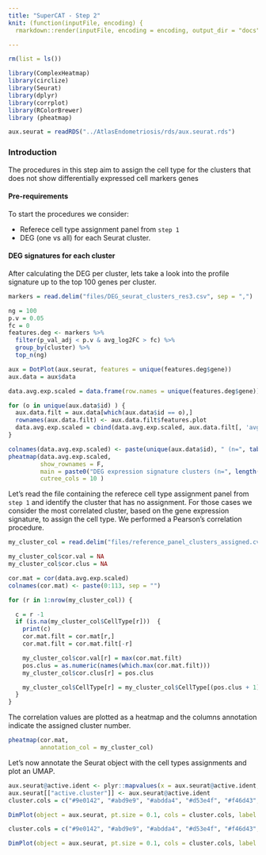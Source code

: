 ```yaml
---
title: "SuperCAT - Step 2"
knit: (function(inputFile, encoding) {
  rmarkdown::render(inputFile, encoding = encoding, output_dir = "docs") })

---
```



```r
rm(list = ls())

library(ComplexHeatmap)
library(circlize)
library(Seurat)
library(dplyr)
library(corrplot)
library(RColorBrewer)
library (pheatmap)

aux.seurat = readRDS("../AtlasEndometriosis/rds/aux.seurat.rds")

```

### Introduction

The procedures in this step aim to assign the cell type for the clusters that does not show differentially expressed cell markers genes

#### Pre-requirements

To start the procedures we consider:

* Referece cell type assignment panel from `step 1`
* DEG (one vs all) for each Seurat cluster.

#### DEG signatures for each cluster

After calculating the DEG per cluster, lets take a look into the profile signature up to the top 100 genes per cluster.

``` r
markers = read.delim("files/DEG_seurat_clusters_res3.csv", sep = ",")

ng = 100
p.v = 0.05
fc = 0
features.deg <- markers %>%
  filter(p_val_adj < p.v & avg_log2FC > fc) %>%
  group_by(cluster) %>%
  top_n(ng)

aux = DotPlot(aux.seurat, features = unique(features.deg$gene))
aux.data = aux$data

data.avg.exp.scaled = data.frame(row.names = unique(features.deg$gene))

for (o in unique(aux.data$id) ) {
  aux.data.filt = aux.data[which(aux.data$id == o),]
  rownames(aux.data.filt) <- aux.data.filt$features.plot
  data.avg.exp.scaled = cbind(data.avg.exp.scaled, aux.data.filt[, 'avg.exp.scaled', drop=FALSE])
}

colnames(data.avg.exp.scaled) <- paste(unique(aux.data$id), " (n=", table(features.deg$cluster), ")", sep = "")
pheatmap(data.avg.exp.scaled, 
         show_rownames = F, 
         main = paste0("DEG expression signature clusters (n=", length(unique(features.deg$gene)), ")"), 
         cutree_cols = 10 )

```

Let's read the file containing the referece cell type assignment panel from `step 1` and identify the cluster that has no assignment. For those cases we consider the most correlated cluster, based on the gene expression signature, to assign the cell type. We performed a Pearson’s correlation procedure.

``` r

my_cluster_col = read.delim("files/reference_panel_clusters_assigned.cvs", sep = ",")

my_cluster_col$cor.val = NA
my_cluster_col$cor.clus = NA

cor.mat = cor(data.avg.exp.scaled)
colnames(cor.mat) <- paste(0:113, sep = "")

for (r in 1:nrow(my_cluster_col)) {

  c = r -1
  if (is.na(my_cluster_col$CellType[r]))  {
    print(c)
    cor.mat.filt = cor.mat[r,]
    cor.mat.filt = cor.mat.filt[-r]

    my_cluster_col$cor.val[r] = max(cor.mat.filt)
    pos.clus = as.numeric(names(which.max(cor.mat.filt)))
    my_cluster_col$cor.clus[r] = pos.clus

    my_cluster_col$CellType[r] = my_cluster_col$CellType[(pos.clus + 1)]
  }
}

```

The correlation values are plotted as a heatmap and the columns annotation indicate the assigned cluster number.

``` r
pheatmap(cor.mat,
         annotation_col = my_cluster_col)
```

Let's now annotate the Seurat object with the cell types assignments and plot an UMAP.

``` r
aux.seurat@active.ident <- plyr::mapvalues(x = aux.seurat@active.ident, from = rownames(my_cluster_col), to = my_cluster_col$CellType)
aux.seurat[["active.cluster"]] <- aux.seurat@active.ident
cluster.cols = c("#9e0142", "#abd9e9", "#abdda4", "#d53e4f", "#f46d43", "#5e4fa2", "#fdae61", "#ffffbf", "#e6f598",  "#66c2a5", "#3288bd","#6DCD59FF","#35B779FF","#1F9E89FF","#26828EFF","#31688EFF","#3E4A89FF","#482878FF","#440154FF")

DimPlot(object = aux.seurat, pt.size = 0.1, cols = cluster.cols, label = T)
```

``` r
cluster.cols = c("#9e0142", "#abd9e9", "#abdda4", "#d53e4f", "#f46d43", "#5e4fa2", "#fdae61", "#ffffbf", "#e6f598",  "#66c2a5", "#3288bd","#6DCD59FF","#35B779FF","#1F9E89FF","#26828EFF","#31688EFF","#3E4A89FF","#482878FF","#440154FF")

DimPlot(object = aux.seurat, pt.size = 0.1, cols = cluster.cols, label = T, group.by = "active.cluster")
```
